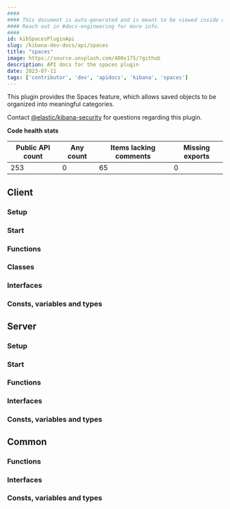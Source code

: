 ```yaml
---
####
#### This document is auto-generated and is meant to be viewed inside our experimental, new docs system.
#### Reach out in #docs-engineering for more info.
####
id: kibSpacesPluginApi
slug: /kibana-dev-docs/api/spaces
title: "spaces"
image: https://source.unsplash.com/400x175/?github
description: API docs for the spaces plugin
date: 2023-07-11
tags: ['contributor', 'dev', 'apidocs', 'kibana', 'spaces']
---
```


This plugin provides the Spaces feature, which allows saved objects to be organized into meaningful categories.

Contact [@elastic/kibana-security](https://github.com/orgs/elastic/teams/kibana-security) for questions regarding this plugin.

**Code health stats**

| Public API count  | Any count | Items lacking comments | Missing exports |
|-------------------|-----------|------------------------|-----------------|
| 253 | 0 | 65 | 0 |

## Client

### Setup
<DocDefinitionList data={[spacesObj.client.setup]}/>

### Start
<DocDefinitionList data={[spacesObj.client.start]}/>

### Functions
<DocDefinitionList data={spacesObj.client.functions}/>

### Classes
<DocDefinitionList data={spacesObj.client.classes}/>

### Interfaces
<DocDefinitionList data={spacesObj.client.interfaces}/>

### Consts, variables and types
<DocDefinitionList data={spacesObj.client.misc}/>

## Server

### Setup
<DocDefinitionList data={[spacesObj.server.setup]}/>

### Start
<DocDefinitionList data={[spacesObj.server.start]}/>

### Functions
<DocDefinitionList data={spacesObj.server.functions}/>

### Interfaces
<DocDefinitionList data={spacesObj.server.interfaces}/>

### Consts, variables and types
<DocDefinitionList data={spacesObj.server.misc}/>

## Common

### Functions
<DocDefinitionList data={spacesObj.common.functions}/>

### Interfaces
<DocDefinitionList data={spacesObj.common.interfaces}/>

### Consts, variables and types
<DocDefinitionList data={spacesObj.common.misc}/>

